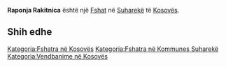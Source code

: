 {{Fshat në Kosovës
 | Emri                = Raponja Rakitnica
| srp_N_name = Raponja Rakitnica
| srp_N_FULL_NAME_RO = Raponja Rakitnica
| srp_N_FULL_NAME_ND_RO = Raponja Rakitnica
| srp_N_SORT_NAME_RG = RAPONJARAKITNICA
| srp_N_FULL_NAME_RG = Raponja Rakitnica
| srp_N_FULL_NAME_ND_RG = Raponja Rakitnica

 | Emri (Rasa dhanore) = 
 | Figura              = 
 | Shteti              = Kosovo
 | Komuna              = Suharekë
 | Kodi postar         = 
 | Sipërfaqja          = 

 | Popullsia           = 

 | Regj. i popullsisë  = 
 | Dend. e popullsisë  = 
 | Faqja zyrtare       = 
 <!--- Koordinatat ----> 
 | Gjerësia            = 42.716944
 | Gjatësia            = 20.731667
 | Lartësia            = 
}}
'''Raponja Rakitnica''' është një [[Fshat]] në [[Suharekë]] të [[Kosovës]].

<!-- == Gjeografia == -->
<!-- == Historia == -->
<!-- == Demografia == -->
== Shih edhe ==
{{Komuna Suharekë}}
{{Kosovo-Administrata-Cung}}

[[Kategoria:Fshatra në Kosovës]]
[[Kategoria:Fshatra në Kommunes Suharekë]]
[[Kategoria:Vendbanime në Kosovës]]